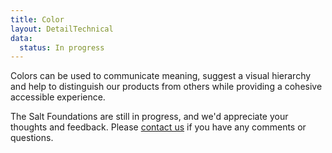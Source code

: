 ```yaml
---
title: Color
layout: DetailTechnical
data:
  status: In progress
---
```


Colors can be used to communicate meaning, suggest a visual hierarchy and help to distinguish our products from others while providing a cohesive accessible experience.

<Callout title="Have some feedback?">

The Salt Foundations are still in progress, and we'd appreciate your thoughts and feedback. Please [contact us](../support-and-contributions/index) if you have any comments or questions.

</Callout>
